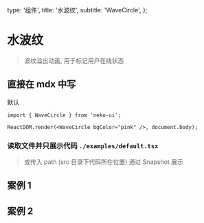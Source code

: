   type: '组件',
  title: '水波纹',
  subtitle: 'WaveCircle',
};

# 水波纹

> 波纹溢出动画, 用于标记用户在线状态

## 直接在 mdx 中写


<div style={{ display: 'flex', height: 300 }}>
  <WaveCircle bgColor="pink" />
  <WaveCircle>默认</WaveCircle>
</div>

```tsx
import { WaveCircle } from 'neko-ui';

ReactDOM.render(<WaveCircle bgColor="pink" />, document.body);
```

### 读取文件并只展示代码 `./examples/default.tsx`


<CodeBlock code={code} lang="tsx" />

> 或传入 path (src 目录下代码所在位置) 通过 Snapshot 展示


## 案例 1

<Snapshot path="wave-circle/examples/default" lang="tsx" />

## 案例 2

<Snapshot path="wave-circle/examples/bg" lang="tsx" />


<MD text={api} />
